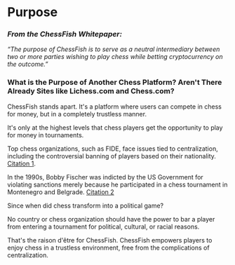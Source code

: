 # Purpose

### *From the ChessFish Whitepaper:*

*“The purpose of ChessFish is to serve as a neutral intermediary between two or more parties wishing to play chess while betting cryptocurrency on the outcome.”*

### What is the Purpose of Another Chess Platform? Aren't There Already Sites like Lichess.com and Chess.com?

ChessFish stands apart. It's a platform where users can compete in chess for money, but in a completely trustless manner. 

It's only at the highest levels that chess players get the opportunity to play for money in tournaments.

Top chess organizations, such as FIDE, face issues tied to centralization, including the controversial banning of players based on their nationality. [Citation 1](https://www.rferl.org/a/russia-belarus-chess-ban/31756039.html).

In the 1990s, Bobby Fischer was indicted by the US Government for violating sanctions merely because he participated in a chess tournament in Montenegro and Belgrade. [Citation 2](https://www.washingtonpost.com/archive/politics/1992/12/16/chess-star-indicted-for-ignoring-sanctions/ac8a6d33-98db-4851-8395-5eb440f13f5b/)

Since when did chess transform into a political game? 

No country or chess organization should have the power to bar a player from entering a tournament for political, cultural, or racial reasons.

That's the raison d'être for ChessFish. ChessFish empowers players to enjoy chess in a trustless environment, free from the complications of centralization.
